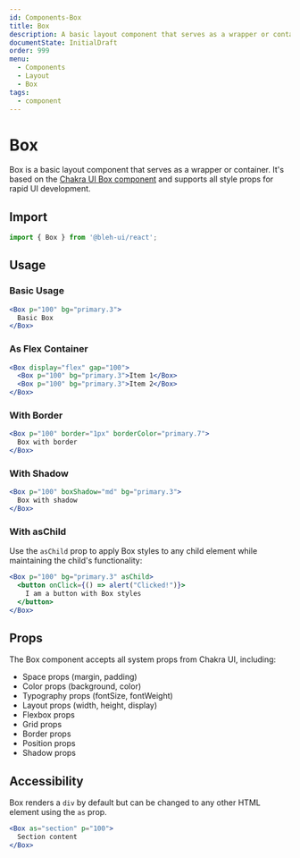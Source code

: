 ```yaml
---
id: Components-Box
title: Box
description: A basic layout component that serves as a wrapper or container.
documentState: InitialDraft
order: 999
menu:
  - Components
  - Layout
  - Box
tags:
  - component
---
```


# Box

Box is a basic layout component that serves as a wrapper or container. It's based on the [Chakra UI Box component](https://chakra-ui.com/docs/components/box) and supports all style props for rapid UI development.

## Import

```jsx
import { Box } from '@bleh-ui/react';
```

## Usage

### Basic Usage

```jsx
<Box p="100" bg="primary.3">
  Basic Box
</Box>
```

### As Flex Container

```jsx
<Box display="flex" gap="100">
  <Box p="100" bg="primary.3">Item 1</Box>
  <Box p="100" bg="primary.3">Item 2</Box>
</Box>
```

### With Border

```jsx
<Box p="100" border="1px" borderColor="primary.7">
  Box with border
</Box>
```

### With Shadow

```jsx
<Box p="100" boxShadow="md" bg="primary.3">
  Box with shadow
</Box>
```

### With asChild

Use the `asChild` prop to apply Box styles to any child element while maintaining the child's functionality:

```jsx
<Box p="100" bg="primary.3" asChild>
  <button onClick={() => alert("Clicked!")}>
    I am a button with Box styles
  </button>
</Box>
```

## Props

The Box component accepts all system props from Chakra UI, including:

- Space props (margin, padding)
- Color props (background, color)
- Typography props (fontSize, fontWeight)
- Layout props (width, height, display)
- Flexbox props
- Grid props
- Border props
- Position props
- Shadow props

## Accessibility

Box renders a `div` by default but can be changed to any other HTML element using the `as` prop.

```jsx
<Box as="section" p="100">
  Section content
</Box>
```
